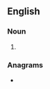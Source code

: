 ==English==

===Noun===
{{head|en|noun form}}

# {{plural of|en|discounter}}

===Anagrams===
* {{anagrams|en|a=cdeinorsstu|rediscounts}}